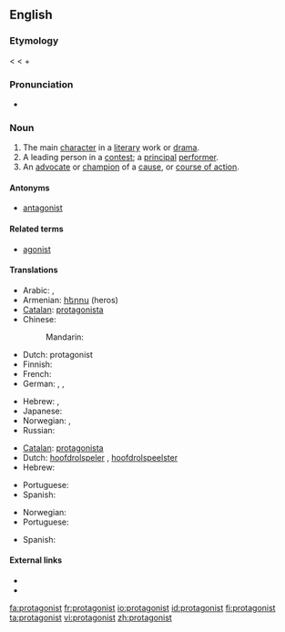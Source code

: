==English==
{{wikipedia}}

===Etymology===
< {{etyl|grc}} {{term|πρωταγωνιστές|sc=polytonic|tr=protagonistes||a chief actor}} < {{term|πρῶτος|sc=polytonic|tr=protos||first}} + {{term|ἀγωνιστής||a combatant, pleader, actor|tr=agōnistēs|lang=grc|sc=polytonic}}

===Pronunciation===
* {{audio|en-us-protagonist.ogg|Audio (US)}}

===Noun===
{{en-noun}}

# The main [[character]] in a [[literary]] work or [[drama]].
# A leading person in a [[contest]]; a [[principal]] [[performer]].
# An [[advocate]] or [[champion]] of a [[cause]], or [[course of action]].

====Antonyms====
* [[antagonist]]

====Related terms====
* [[agonist]]

====Translations====
{{trans-top|main character}}
* Arabic: {{t|ar|نصير|m|tr=naSiir|sc=Arab}},  {{t|ar|بطل|m|tr=baTal|sc=Arab}}
* Armenian: [[հերոս]] (heros)
* [[Catalan]]: [[protagonista]] {{m|f}}
* Chinese:
*: Mandarin: {{t|zh|主角|tr=zhǔjué|sc=Hani}}
* Dutch: protagonist {{m|f}}
* Finnish: {{t|fi|päähenkilö}}
* French: {{t+|fr|protagoniste}}
* German: {{t+|de|Protagonist|m}}, {{t|de|Protagonistin|f}}, {{t|de|Hauptfigur|f}}
{{trans-mid}}
* Hebrew: {{he-translation|דמות ראשית|damút rashít}} {{f}}, {{he-translation|גיבור|gibor}} {{m}}
* Japanese: {{t-|ja|主人公|tr=しゅじんこう, shujinkou|sc=Jpan}}
* Norwegian: {{t|no|hovedperson|m}}, {{t-|no|protagonist|m}}
* Russian: {{t+|ru|герой|m|tr=gerój|sc=Cyrl}}
{{trans-bottom}}

{{trans-top|leading person in a contest}}
* [[Catalan]]: [[protagonista]] {{m|f}}
* Dutch: [[hoofdrolspeler]] {{m}}, [[hoofdrolspeelster]] {{f}}
* Hebrew: {{he-translation|מוביל|movil}} {{m}}
{{trans-mid}}
* Portuguese: {{t-|pt|protagonista|m|f}}
* Spanish: {{t+|es|protagonista|m|f}}
{{trans-bottom}}

{{trans-top|advocate}}
* Norwegian: {{t-|no|protagonist|m}}
* Portuguese: {{t-|pt|protagonista|m|f}}
{{trans-mid}}
* Spanish: {{t+|es|protagonista|m|f}}
{{trans-bottom}}

====External links====
* {{R:Webster 1913}}
* {{R:Century 1911}}

[[fa:protagonist]]
[[fr:protagonist]]
[[io:protagonist]]
[[id:protagonist]]
[[fi:protagonist]]
[[ta:protagonist]]
[[vi:protagonist]]
[[zh:protagonist]]